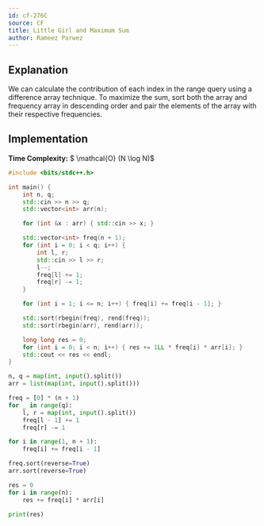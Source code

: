 ```yaml
---
id: cf-276C
source: CF
title: Little Girl and Maximum Sum
author: Rameez Parwez
---
```


## Explanation

We can calculate the contribution of each index in the range query using a difference array technique.
To maximize the sum, sort both the array and frequency array in descending order
and pair the elements of the array with their respective frequencies.

## Implementation

**Time Complexity:** $ \mathcal{O} (N \log N)$

<LanguageSection>
<CPPSection>

```cpp
#include <bits/stdc++.h>

int main() {
	int n, q;
	std::cin >> n >> q;
	std::vector<int> arr(n);

	for (int &x : arr) { std::cin >> x; }

	std::vector<int> freq(n + 1);
	for (int i = 0; i < q; i++) {
		int l, r;
		std::cin >> l >> r;
		l--;
		freq[l] += 1;
		freq[r] -= 1;
	}

	for (int i = 1; i <= n; i++) { freq[i] += freq[i - 1]; }

	std::sort(rbegin(freq), rend(freq));
	std::sort(rbegin(arr), rend(arr));

	long long res = 0;
	for (int i = 0; i < n; i++) { res += 1LL * freq[i] * arr[i]; }
	std::cout << res << endl;
}
```

</CPPSection>
<PySection>

```py
n, q = map(int, input().split())
arr = list(map(int, input().split()))

freq = [0] * (n + 1)
for _ in range(q):
	l, r = map(int, input().split())
	freq[l - 1] += 1
	freq[r] -= 1

for i in range(1, n + 1):
	freq[i] += freq[i - 1]

freq.sort(reverse=True)
arr.sort(reverse=True)

res = 0
for i in range(n):
	res += freq[i] * arr[i]

print(res)
```

</PySection>
</LanguageSection>
